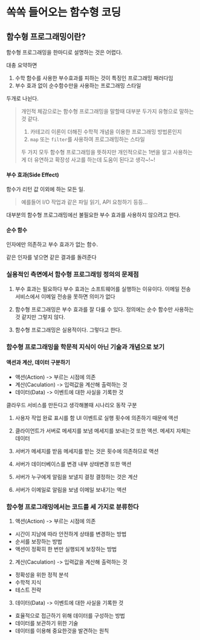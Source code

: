 # 쏙쏙 들어오는 함수형 코딩

## 함수형 프로그래밍이란?

함수형 프로그래밍을 한마디로 설명하는 것은 어렵다.

대충 요약하면 

1. 수학 함수를 사용한 부수효과를 피하는 것이 특징인 프로그래밍 패러다임
2. 부수 효과 없이 순수함수만을 사용하는 프로그래밍 스타일

두개로 나뉜다.




> 개인적 체감으로는 함수형 프로그래밍을 말할때 대부분 두가지 유형으로 말하는것 같다.
> 
> 1. 카테고리 이론이 더해진 수학적 개념을 이용한 프로그래밍 방법론인지
> 2. `map` 또는 `filter`를 사용하여 프로그래밍하는 스타일
> 
> 
> 두 가지 모두 함수형 프로그래밍을 뜻하지만 개인적으로는 1번을 알고 사용하는게
> 더 유연하고 확장성 사고를 하는데 도움이 된다고 생각~!~!



#### 부수 효과(Side Effect)

함수가 리턴 값 이외에 하는 모든 일.

> 예를들어 I/O 작업과 같은 파일 읽기, API 요청하기 등등...

대부분의 함수형 프로그래밍에선 불필요한 부수 효과를 사용하지 않으려고 한다.

#### 순수 함수

인자에만 의존하고 부수 효과가 없는 함수.

같은 인자를 넣으면 같은 결과를 돌려준다


### 실용적인 측면에서 함수형 프로그래밍 정의의 문제점


1. 부수 효과는 필요하다
부수 효과는 소프트웨어를 실행하는 이유이다.
이메일 전송 서비스에서 이메일 전송을 못하면 의미가 없다


2. 함수형 프로그래밍은 부수 효과를 잘 다룰 수 있다.
정의에는 순수 함수만 사용하는것 같지만 그렇지 않다.

3. 함수형 프로그래밍은 실용적이다.
그렇다고 한다.


### 함수형 프로그래밍을 학문적 지식이 아닌 기술과 개념으로 보기

#### 액션과 계산, 데이터 구분하기

- 액션(Action) -> 부르는 시점에 의존
- 계산(Caculation) -> 입력값을 계산해 출력하는 것
- 데이터(Data) -> 이벤트에 대한 사실을 기록한 것



클라우드 서비스를 만든다고 생각해볼때 시나리오 동작 구분

1. 사용자 작업 완료 표시를 함
UI 이벤트로 실행 횟수에 의존하기 때문에 액션

2. 클라이언트가 서버로 메세지를 보냄
메세지를 보내는것 또한 액션. 메세지 자체는 데이터

3. 서버가 메세지를 받음
메세지를 받는 것은 횟수에 의존하므로 액션

4. 서버가 데이터베이스를 변경
내부 상태변경 또한 액션

5. 서버가 누구에게 알림을 보낼지 결정
결정하는 것은 계산

6. 서버가 이메일로 알림을 보냄
이메일 보내기는 액션

### 함수형 프로그래밍에서는 코드를 세 가지로 분류한다

1. 액션(Action) -> 부르는 시점에 의존

- 시간이 지남에 따라 안전하게 상태를 변경하는 방법
- 순서를 보장하는 방법
- 액션이 정확히 한 번만 실행되게 보장하는 방법

2. 계산(Caculation) -> 입력값을 계산해 출력하는 것

- 정확성을 위한 정적 분석
- 수학적 지식
- 테스트 전략

3. 데이터(Data) -> 이벤트에 대한 사실을 기록한 것

- 효율적으로 접근하기 위해 데이터를 구성하는 방법
- 데이터를 보관하기 위한 기술
- 데이터를 이용해 중요한것을 발견하는 원칙



